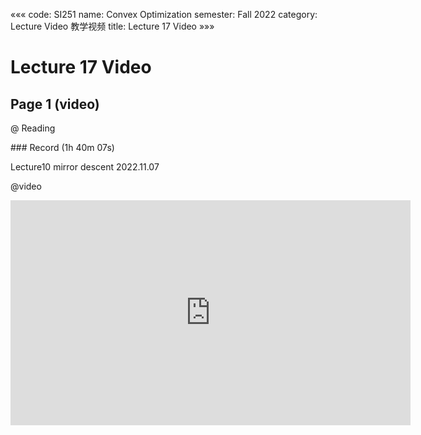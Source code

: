 «««
code: SI251
name: Convex Optimization
semester: Fall 2022
category: Lecture Video 教学视频
title: Lecture 17 Video
»»»

# Lecture 17 Video

## Page 1 (video)

@ Reading

<div class="markdown-body">
### Record (1h 40m 07s)

Lecture10 mirror descent 2022.11.07
</div>

@video

<iframe src="https://sbbrisk.com/e/6w8xc562da3y.html" frameborder=0 marginwidth=0 marginheight=0 scrolling=no width=640 height=360 allowfullscreen></iframe>
